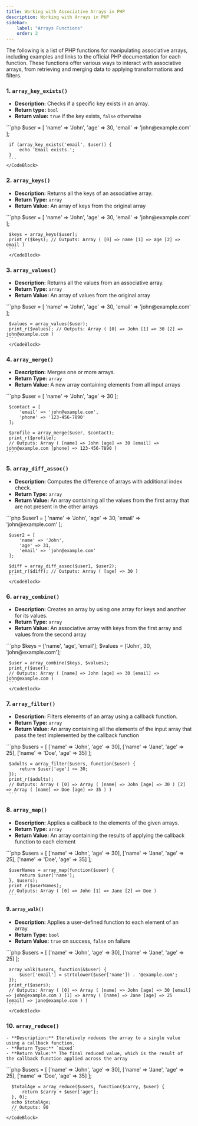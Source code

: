 ```yaml
---
title: Working with Associative Arrays in PHP
description: Working with Arrays in PHP
sidebar:
    label: "Arrays Functions"
    order: 2
---
```


The following is a list of PHP functions for manipulating associative arrays, including examples and links to the official PHP documentation for each function. These functions offer various ways to interact with associative arrays, from retrieving and merging data to applying transformations and filters.

### 1. <LinkOut href="https://www.php.net/manual/en/function.array-key-exists.php"> `array_key_exists()`</LinkOut>
   - **Description:** Checks if a specific key exists in an array.
   - **Return type:** `bool`
   - **Return value:** `true` if the key exists, `false` otherwise   
   <CodeBlock title="Example: ">   
     ```php     
     $user = [
         'name' => 'John',
         'age' => 30,
         'email' => 'john@example.com'
     ];

     if (array_key_exists('email', $user)) {
         echo 'Email exists.';
     }
     ```
    </CodeBlock>   

### 2. <LinkOut href="https://www.php.net/manual/en/function.array-keys.php"> `array_keys()`</LinkOut>
   - **Description:** Returns all the keys of an associative array.
   - **Return Type:** `array`
   - **Return Value:** An array of keys from the original array
   <CodeBlock title="Example:">   
     ```php
     $user = [
         'name' => 'John',
         'age' => 30,
         'email' => 'john@example.com'
     ];

     $keys = array_keys($user);
     print_r($keys); // Outputs: Array ( [0] => name [1] => age [2] => email )
     ``` 
     </CodeBlock>   

### 3. <LinkOut href="https://www.php.net/manual/en/function.array-values.php"> `array_values()`</LinkOut>
   - **Description:** Returns all the values from an associative array.
   - **Return Type:** `array`
   - **Return Value:** An array of values from the original array
   <CodeBlock title="Example:">   
     ```php
     $user = [
         'name' => 'John',
         'age' => 30,
         'email' => 'john@example.com'
     ];

     $values = array_values($user);
     print_r($values); // Outputs: Array ( [0] => John [1] => 30 [2] => john@example.com )
     ```
     </CodeBlock>   
   

### 4. <LinkOut href="https://www.php.net/manual/en/function.array-merge.php"> `array_merge()`</LinkOut>
   - **Description:** Merges one or more arrays.
   - **Return Type:** `array`
   - **Return Value:** A new array containing elements from all input arrays
   <CodeBlock title="Example:">   
     ```php
     $user = [
         'name' => 'John',
         'age' => 30
     ];

     $contact = [
         'email' => 'john@example.com',
         'phone' => '123-456-7890'
     ];

     $profile = array_merge($user, $contact);
     print_r($profile); 
     // Outputs: Array ( [name] => John [age] => 30 [email] => john@example.com [phone] => 123-456-7890 )
     ```
   </CodeBlock>   
   
### 5. <LinkOut href="https://www.php.net/manual/en/function.array-diff-assoc.php"> `array_diff_assoc()`</LinkOut> 
   - **Description:** Computes the difference of arrays with additional index check.
   - **Return Type:** `array`
   - **Return Value:** An array containing all the values from the first array that are not present in the other arrays
   <CodeBlock title="Example:">
     ```php
     $user1 = [
         'name' => 'John',
         'age' => 30,
         'email' => 'john@example.com'
     ];

     $user2 = [
         'name' => 'John',
         'age' => 31,
         'email' => 'john@example.com'
     ];

     $diff = array_diff_assoc($user1, $user2);
     print_r($diff); // Outputs: Array ( [age] => 30 )
     ```
     </CodeBlock>   
   

### 6. <LinkOut href="https://www.php.net/manual/en/function.array-combine.php"> `array_combine()`</LinkOut> 
   - **Description:** Creates an array by using one array for keys and another for its values.
   - **Return Type:** `array`
   - **Return Value:** An associative array with keys from the first array and values from the second array
   <CodeBlock title="Example:">
     ```php
     $keys = ['name', 'age', 'email'];
     $values = ['John', 30, 'john@example.com'];

     $user = array_combine($keys, $values);
     print_r($user); 
     // Outputs: Array ( [name] => John [age] => 30 [email] => john@example.com )
     ```
     </CodeBlock>   
   

### 7. <LinkOut href="https://www.php.net/manual/en/function.array-filter.php"> `array_filter()`</LinkOut> 
   - **Description:** Filters elements of an array using a callback function.
   - **Return Type:** `array`
   - **Return Value:** An array containing all the elements of the input array that pass the test implemented by the callback function
   <CodeBlock title="Example:">
     ```php
     $users = [
         ['name' => 'John', 'age' => 30],
         ['name' => 'Jane', 'age' => 25],
         ['name' => 'Doe', 'age' => 35]
     ];

     $adults = array_filter($users, function($user) {
         return $user['age'] >= 30;
     });
     print_r($adults); 
     // Outputs: Array ( [0] => Array ( [name] => John [age] => 30 ) [2] => Array ( [name] => Doe [age] => 35 ) )
     ```
   </CodeBlock> 

### 8. <LinkOut href="https://www.php.net/manual/en/function.array-map.php"> `array_map()`</LinkOut> 
   - **Description:** Applies a callback to the elements of the given arrays.
   - **Return Type:** `array`
   - **Return Value:** An array containing the results of applying the callback function to each element
   <CodeBlock title="Example:">
     ```php
     $users = [
         ['name' => 'John', 'age' => 30],
         ['name' => 'Jane', 'age' => 25],
         ['name' => 'Doe', 'age' => 35]
     ];

     $userNames = array_map(function($user) {
         return $user['name'];
     }, $users);
     print_r($userNames); 
     // Outputs: Array ( [0] => John [1] => Jane [2] => Doe )
     ```
   </CodeBlock> 

#### 9. <LinkOut href="https://www.php.net/manual/en/function.array-walk.php"> `array_walk()`</LinkOut> 
   - **Description:** Applies a user-defined function to each element of an array.
   - **Return Type:** `bool`
   - **Return Value:** `true` on success, `false` on failure
   <CodeBlock title="Example:">
     ```php
     $users = [
         ['name' => 'John', 'age' => 30],
         ['name' => 'Jane', 'age' => 25]
     ];

     array_walk($users, function(&$user) {
         $user['email'] = strtolower($user['name']) . '@example.com';
     });
     print_r($users); 
     // Outputs: Array ( [0] => Array ( [name] => John [age] => 30 [email] => john@example.com ) [1] => Array ( [name] => Jane [age] => 25 [email] => jane@example.com ) )
     ```
     </CodeBlock> 
   

### 10. <LinkOut href="https://www.php.net/manual/en/function.array-reduce.php"> `array_reduce()`</LinkOut>
    - **Description:** Iteratively reduces the array to a single value using a callback function.
    - **Return Type:** `mixed`
    - **Return Value:** The final reduced value, which is the result of the callback function applied across the array
   <CodeBlock title="Example:">
      ```php
      $users = [
          ['name' => 'John', 'age' => 30],
          ['name' => 'Jane', 'age' => 25],
          ['name' => 'Doe', 'age' => 35]
      ];

      $totalAge = array_reduce($users, function($carry, $user) {
          return $carry + $user['age'];
      }, 0);
      echo $totalAge; 
      // Outputs: 90
      ```
    </CodeBlock> 
    

